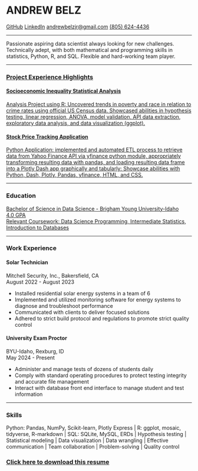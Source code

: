 

# ANDREW BELZ

<div class='resume-contact'>
<a href="https://github.com/pbelz1" target="_blank">GitHub</a>
<a href="https://www.linkedin.com/in/andrewbelz/" target="_blank">LinkedIn</a>
<a href='mailto:andrewbelzjr@gmail.com' target='_blank'>andrewbelzjr@gmail.com</a>
<a href='tel:+18056244436' target='_blank'>(805) 624-4436</a>
</div>

---

Passionate aspiring data scientist always looking for new challenges. Technically adept, with both mathematical and programming skills in statistics, Python, R, and SQL. Flexible and hard-working team player.

---

### [Project Experience Highlights](projects.html){.resume-project-link}

<a href='project_files/inequality_analysis.html' class='resume-project-link'><h4>Socioeconomic Inequality Statistical Analysis</h4>

Analysis Project using R: Uncovered trends in poverty and race in relation to crime rates using official US Census data. Showcased abilities in hypothesis testing, linear regression, ANOVA, model validation, API data extraction, exploratory data analysis, and data visualization (ggplot).</a>

<a href='stock_prices.html' class='resume-project-link'><h4>Stock Price Tracking Application</h4>

Python Application: implemented and automated ETL process to retrieve data from Yahoo Finance API via yfinance python module, appropriately transforming resulting data with pandas, and loading resulting data frame into a Plotly Dash app graphically and tabularly: Showcase abilities with Python, Dash, Plotly, Pandas, yfinance, HTML, and CSS.</a>

---

### Education
<a href='https://www.byui.edu/catalog/#/programs/41PwqJ9RZ' class='resume-project-link'>Bachelor of Science in Data Science - Brigham Young University-Idaho\
4.0 GPA\
Relevant Coursework: Data Science Programming, Intermediate Statistics, Introduction to Databases</a>

---

### Work Experience

#### Solar Technician
Mitchell Security, Inc., Bakersfield, CA\
August 2022 - August 2023

- Installed residential solar energy systems in a team of 6
- Implemented and utilized monitoring software for energy systems to diagnose and troubleshoot performance
- Communicated with clients to deliver focused solutions
- Adhered to strict build protocol and regulations to promote strict quality control 

#### University Exam Proctor
BYU-Idaho, Rexburg, ID\
May 2024 - Present

- Administer and manage tests of dozens of students daily
- Comply with standard operating procedures to protect testing integrity and accurate file management
- Interact with database front end interface to manage student and test information

---

### Skills

Python: Pandas, NumPy, Scikit-learn, Plotly Express | R: ggplot, mosaic, tidyverse, R-markdown | SQL: SQLite, MySQL, ERDs | Hypothesis testing | Statistical modeling | Data visualization | Data wrangling | Effective communication | Team collaboration | Problem-solving | Quality control

<a href='project_files/Resume_Andrew_Belz.pdf' target='_blank'><h3>Click here to download this resume</h3></a>